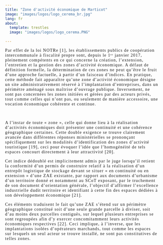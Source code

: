 ```yaml
---
title: "Zone d'activité économique de Marticot"
image: "images/logos/logo_cerema_br.jpg"
lang: fr
about:
  template: trestles
  image: "images/logos/logo_cerema.PNG"
  
---
```

::: {style="font-family: YACkoD1yZN0-0;letter-spacing: 0.089em;font-size:1.0em;"}
Par effet de la loi NOTRe [1], les établissements publics de coopération intercommunale à fiscalité propre sont, depuis le 1ᵉʳ janvier 2017, pleinement compétents en ce qui concerne la création, l’extension, l’entretien et la gestion des zones d’activité économique. A défaut de définition formelle, la détermination de ces zones ne peut qu’être le fruit d’une approche factuelle, à partir d’un faisceau d’indices. En pratique, cette méthode fait apparaître qu’une zone d’activité économique désigne un site administrativement réservé à l’implantation d’entreprises, dans un périmètre aménagé sous maîtrise d’ouvrage publique. Inversement, ne sont pas concernées les zones initiées et gérées par des acteurs privés, tout comme celles qui n’ont pas, ou seulement de manière accessoire, une vocation économique cohérente et continue.
:::

<br>

::: {style="font-family: YACkoD1yZN0-0;letter-spacing: 0.089em;font-size:1.0em;"}
A l’instar de toute « zone », celle qui donne lieu à la réalisation d’activités économiques doit présenter une continuité et une cohérence géographique certaines. Cette double exigence se trouve clairement avancée dans différentes réponses ministérielles se prononçant spécifiquement sur les modalités d’identification des zones d’activité touristique [19], ceci pour évoquer l’idée que l’homogénéité de tels espaces concourt directement à leur attractivité [20].

Cet indice dédoublé est implicitement admis par le juge lorsqu’il retient la conformité d’un permis de construire relatif à la réalisation d’un entrepôt logistique de stockage devant se situer « en continuité ou en extension » d’une ZAE existante, par rapport aux documents d’urbanisme d’un territoire donné et notamment au SCoT exposant, par le truchement de son document d’orientation générale, l’objectif d’affirmer l’excellence industrielle dudit territoire et identifiant à cette fin des espaces dédiées à son développement économique [21].

Ces éléments traduisent le fait qu’une ZAE s’étend sur un périmètre géographique constitué soit d’une seule grande parcelle à diviser, soit d’au moins deux parcelles contiguës, sur lequel plusieurs entreprises se sont regroupées afin d’y exercer concomitamment leurs activités économiques respectives [22]. Ceci implique, à l’inverse, que les implantations isolées d’opérateurs marchands, tout comme les espaces sur lesquels un seul acteur se trouve installé, ne sont pas constitutives de telles zones.
:::


